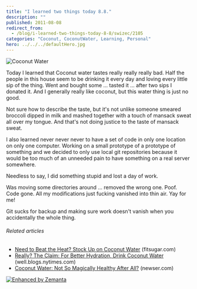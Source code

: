 ```yaml
---
title: "I learned two things today 8.8."
description: ""
published: 2011-08-08
redirect_from:
  - /blog/i-learned-two-things-today-8-8/swizec/2105
categories: "Coconut, CoconutWater, Learning, Personal"
hero: ../../../defaultHero.jpg
---
```


![](https://swizec.com/wp-content/uploads/2011/08/9c46947719ee42638b2398044298e725_75.jpg "Coconut Water")

Today I learned that Coconut water tastes really really really bad. Half the people in this house seem to be drinking it every day and loving every little sip of the thing. Went and bought some ... tasted it ... after two sips I donated it. And I generally really like coconut, but this water thing is just no good.

Not sure how to describe the taste, but it's not unlike someone smeared broccoli dipped in milk and mashed together with a touch of mansack sweat all over my tongue. And that's not doing justice to the taste of mansack sweat.

I also learned never never never to have a set of code in only one location on only one computer. Working on a small prototype of a prototype of something and we decided to only use local git repositories because it would be too much of an unneeded pain to have something on a real server somewhere.

Needless to say, I did something stupid and lost a day of work.

Was moving some directories around ... removed the wrong one. Poof. Code gone. All my modifications just fucking vanished into thin air. Yay for me!

Git sucks for backup and making sure work doesn't vanish when you accidentally the whole thing.

###### Related articles

- [Need to Beat the Heat? Stock Up on Coconut Water](http://www.fitsugar.com/Benefits-Coconut-Water-Dehydration-18275172) (fitsugar.com)
- [Really? The Claim: For Better Hydration, Drink Coconut Water](http://r.zemanta.com/?u=http%3A//well.blogs.nytimes.com/2011/08/08/really-the-claim-for-better-hydration-drink-coconut-water/&a=51160725&rid=c47ace11-538d-492d-9d83-d4e4fd7380f9&e=95ebbd91439b5d47e85ef5395ef21a23) (well.blogs.nytimes.com)
- [Coconut Water: Not So Magically Healthy After All?](http://www.newser.com/story/125338/coconut-water-not-so-magically-healthy-after-all.html) (newser.com)

[![Enhanced by Zemanta](https://img.zemanta.com/zemified_e.png?x-id=c47ace11-538d-492d-9d83-d4e4fd7380f9)](http://www.zemanta.com/ "Enhanced by Zemanta")
